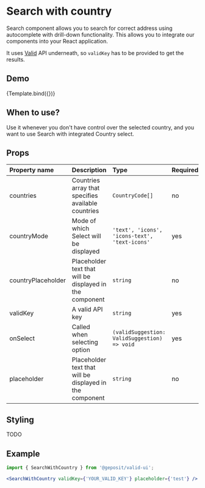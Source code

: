 
<Meta title="Valid/Search with country" component={SearchWithCountry} />

# Search with country

Search component allows you to search for correct address using autocomplete with drill-down functionality.
This allows you to integrate our components into your React application.

It uses [Valid](https://developer.geposit.se/docs/valid-20) API underneath, so `validKey` has to be provided to get the results.

## Demo

<Canvas>
  <Story name="Base template" argTypes={{
    validKey: {
      name: 'Valid key',
      type: 'string',
      defaultValue: '',
    },
    placeholder: {
      name: 'Placeholder',
      type: 'string',
      defaultValue: 'Search for address',
    },
    countryMode: {
      name: 'Render country mode',
      defaultValue: 'Search for address',
      control: {
        type: 'radio',
        options: ['text', 'icons', 'icons-text', 'text-icons'],
      },
    },
  }}>
    {Template.bind({})}
  </Story>
</Canvas>

## When to use?
Use it whenever you don't have control over the selected country, and you want to use Search with integrated Country select.

## Props

| Property name      | Description                                                                  | Type                                                           | Required |
| :---               | :----                                                                        | :----                                                          | :---- |
| countries          | Countries array that specifies available countries | `CountryCode[]`         | no |
| countryMode        | Mode of which Select will be displayed                                       | `'text', 'icons', 'icons-text', 'text-icons'`                                                       | yes |
| countryPlaceholder | Placeholder text that will be displayed in the component                     | `string`                                                       | no |
| validKey           | A valid API key                                                              | `string`                                                       | yes |
| onSelect           | Called when selecting option                                                 | `(validSuggestion: ValidSuggestion) => void`                   | yes |
| placeholder        | Placeholder text that will be displayed in the component                     | `string`                                                       | no |

## Styling
TODO

## Example

```jsx
import { SearchWithCountry } from '@geposit/valid-ui';

<SearchWithCountry validKey={'YOUR_VALID_KEY'} placeholder={'test'} />
```